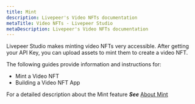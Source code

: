 ```yaml
---
title: Mint
description: Livepeer's Video NFTs documentation
metaTitle: Video NFTs - Livepeer Studio
metaDescription: Livepeer's Video NFTs documentation
---
```


Livepeer Studio makes minting video NFTs very accessible. After getting your API Key, you can upload assets to mint them to create a video NFT.


The following guides provide information and instructions for:

- Mint a Video NFT
- Building a Video NFT App

For a detailed description about the Mint feature ***See*** [About Mint](/aboutstudio/mint)